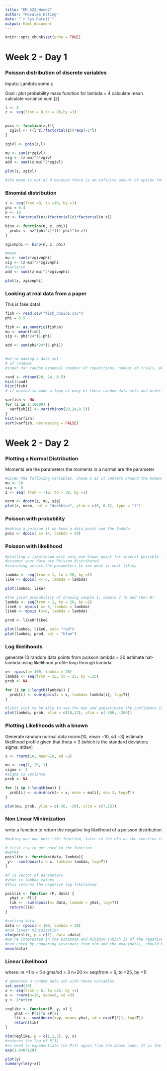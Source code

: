 ```yaml
---
title: "EM_S23_Week2"
author: "Rosalee Elting"
date: "`r Sys.Date()`"
output: html_document
---
```


```r
knitr::opts_chunk$set(echo = TRUE)
```

# Week 2 - Day 1
### Poisson distribution of discrete variables 
Inputs: 
Lambda 
some z 

Goal : plot probability mass function for lambda = 4 
calculate mean 
calculate variance 
sum [z]

```r
l <- 4
z <- seq(from = 0,to = 20,by =1)
  

pois <- function(z,l){ 
  zgivl <- ((l^z)/factorial(z))*exp(-1*l)
}

zgivl <- pois(z,l)

mu <- sum(z*zgivl)
sig <- (z-mu)^2*zgivl
add <- sum((z-mu)^2*zgivl)

plot(z, zgivl)

#the mean is not at 4 because there is an infinite amount of option for counts we could take. 
```
### Binomial distribution 
```r
z <- seq(from =0, to =10, by =1)
phi = 0.4
n <- 10
nz <- factorial(n)/(factorial(z)*factorial(n-z))

bino <- function(n, z, phi){
  probz <- nz*(phi^z)*((1-phi)^(n-z))
}

zgivnphi <- bino(n, z, phi)

#mean 
mu <- sum(z*zgivnphi)
sig <- (z-mu)^2*zgivnphi
#variance
add <- sum((z-mu)^2*zgivnphi)

plot(z, zgivnphi)

```
### Looking at real data from a paper 
This is fake data! 
```r
fish <- read.csv("fish_choice.csv")
phi = 0.5

fish <- as.numeric(fish$n)
mu <- mean(fish)
sig <- phi*24*(1-phi)

add <- sum(phi*24*(1-phi))
 
```

```r
#we're making a data set 
# of randoms 
#input for random binomial (number of repetitions, number of trials, phi probability of success)

rand <- rbinom(20, 24, 0.5)
hist(rand)
hist(fish)
# if wanted to make a loop of many of these random data sets and ordering their variances to see if we can get the 0.6 variance these authors report. 

varfish <- NA
for (i in 1:10000) { 
  varfish[i] <- var(rbinom(20,24,0.5))
}
hist(varfish)
sort(varfish, decreasing = FALSE)

```
# Week 2 - Day 2 
### Plotting a Normal Distribution 
Moments are the parameters 
the moments in a normal are the parameter 

```r
#Given the following variables. Chose z as it centers around the moment, which in a normal distribution is mu
mu <- 10 
sig <- 5 
z <- seq( from = -10, to = 30, by =1)

norm <- dnorm(z, mu, sig)
plot(z, norm, col = "darkblue", ylim = c(0, 0.1), type = "l")
```
### Poisson with probability 
```r
#making a poisson if we know a data point and the lambda
pois <- dpois( x= 14, lambda = 20)
```
### Poisson with likelihood
```r
#plotting a likelihood with only one known point for several possible lambdas
#assumes your data are Poisson distributed
#searching across the parameters to see what is most likley 

lambda <- seq(from = 1, to = 20, by =1)
like <- dpois( x= 6, lambda = lambda)

plot(lambda, like)
```

```r
#the joint probability of drawing sample 1, sample 2 (6 and then 8)
lambda <- seq(from = 1, to = 20, by =1)
like6 <- dpois( x= 6, lambda = lambda)
like8 <- dpois (x=8, lambda = lambda)

prod <- like6*like8

plot(lambda, like6, col= "red")
plot(lambda, prod, col = "blue")

```
### Log likelihoods 
generate 10 random data points from poisson
lambda = 20 
estimate hat-lambda using likelihood profile 
loop through lambda 

```r
x<- rpois(n= 100, lambda = 20)
lambda <- seq(from = 15, to = 25, by =.25)
prob <- NA

for (i in 1:length(lambda)) {
  prob[i] <- sum(dpois(x = x, lambda= lambda[i], log=T))
}

#limit plot to be able to see the max and guesstimate the confidence intervals 
plot(lambda, prob, xlim = c(18,22), ylim = c(-300, -280))
```

### Plotting Likelihoods with a known
Generate random normal data 
rnorm(10, mean =10, sd =3)
estimate likelihood profile given that theta = 3 (which is the standard deviation; sigma; stdev)


```r
x <- rnorm(10, mean=10, sd =3)

mu <- seq(1, 20, 1)
sigma <- 3
#sigma is variance
prob <- NA

for (i in 1:length(mu)) {
  prob[i] <- sum(dnorm(x = x, mean = mu[i], sd= 3, log=T))
}

plot(mu, prob, ylim = c(-30, -20), xlim = c(7,15))
```
### Non Linear Minimization
write a function to return the negative log likelihood of a poisson distribution 
```r
#making our own pois like function, later in the nln as the function to minimize

# first try to get used to the function
#works
poislike <- function(data, lambda){
 y<- -sum(dpois(x = x, lambda= lambda, log=T))
}

```
```r
#P is vector of parameters
#yhat is lambda values 
#this returns the negative log likelihood

poislik <- function (P, data) { 
  yhat <- P[1]
  lik <- -sum(dpois(x= data, lambda = yhat, log=T))
  return(lik)
}

#setting data 
data <- rpois(n= 100, lambda = 20)
#non linear minimization
nlm(poislik, p = c(1), data =data)
#we're interested in the estimate and minimum (which is of the negative minimum log likelihood)
#can check by comparing $estimate from nlm and the mean(data), should be very close. 
mean(data)
```
### Linear Likelihood 
where:
m =1 
b = 5 
sigma/sd = 3
n=20
x= seq(from = 6, to =25, by =1)

```r
# generate a random data set with these variables 
set.seed(30)
x <- seq(from = 6, to =25, by =1)
e <- rnorm(n=20, mean=0, sd =3)
y <- 1*x+5+e

reglike <- function(P, y, x) { 
    yhat <- P[1]*x +P[2]
    lik <- -sum(dnorm(x=y, mean= yhat, sd = exp(P[3]), log=T))
    return(lik)
} 

nlm(reglike, p = c(1,2,3), y, x)
#returns the log of P[3]
#so need to exponentiate the P[3] again from the above code. It is the third value in $estimate
exp(1.0407128)

plot(y)
summary(lm(y~x))
```



